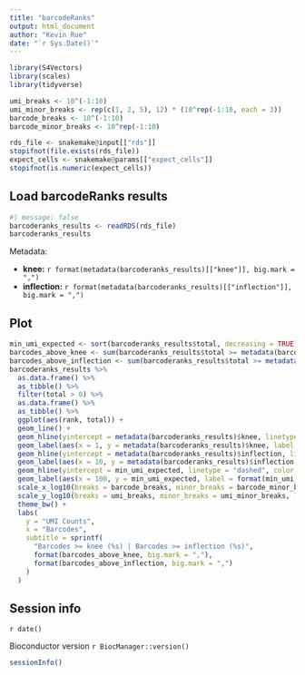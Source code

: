 ```yaml
---
title: "barcodeRanks"
output: html_document
author: "Kevin Rue"
date: "`r Sys.Date()`"
---
```


```r
library(S4Vectors)
library(scales)
library(tidyverse)
```

```r
umi_breaks <- 10^(-1:10)
umi_minor_breaks <- rep(c(1, 2, 5), 12) * (10^rep(-1:10, each = 3))
barcode_breaks <- 10^(-1:10)
barcode_minor_breaks <- 10^rep(-1:10)
```

```r
rds_file <- snakemake@input[["rds"]]
stopifnot(file.exists(rds_file))
expect_cells <- snakemake@params[["expect_cells"]]
stopifnot(is.numeric(expect_cells))
```

## Load barcodeRanks results

```r
#| message: false
barcoderanks_results <- readRDS(rds_file)
barcoderanks_results
```

Metadata:

- **knee:** `r format(metadata(barcoderanks_results)[["knee"]], big.mark = ",")`
- **inflection:** `r format(metadata(barcoderanks_results)[["inflection"]], big.mark = ",")`

## Plot

```r
min_umi_expected <- sort(barcoderanks_results$total, decreasing = TRUE)[expect_cells]
barcodes_above_knee <- sum(barcoderanks_results$total >= metadata(barcoderanks_results)[["knee"]])
barcodes_above_inflection <- sum(barcoderanks_results$total >= metadata(barcoderanks_results)[["inflection"]])
barcoderanks_results %>%
  as.data.frame() %>% 
  as_tibble() %>% 
  filter(total > 0) %>% 
  as.data.frame() %>%
  as_tibble() %>%
  ggplot(aes(rank, total)) +
  geom_line() +
  geom_hline(yintercept = metadata(barcoderanks_results)$knee, linetype = "dashed", color = "green") +
  geom_label(aes(x = 1, y = metadata(barcoderanks_results)$knee, label = format(metadata(barcoderanks_results)$knee, big.mark = ",")), data = tibble(), color = "green", hjust = 0) +
  geom_hline(yintercept = metadata(barcoderanks_results)$inflection, linetype = "dashed", color = "orange") +
  geom_label(aes(x = 10, y = metadata(barcoderanks_results)$inflection, label = format(metadata(barcoderanks_results)$inflection, big.mark = ",")), data = tibble(), color = "orange", hjust = 0) +
  geom_hline(yintercept = min_umi_expected, linetype = "dashed", color = "red") +
  geom_label(aes(x = 100, y = min_umi_expected, label = format(min_umi_expected, big.mark = ",")), data = tibble(), color = "red", hjust = 0) +
  scale_x_log10(breaks = barcode_breaks, minor_breaks = barcode_minor_breaks, labels = label_number(scale_cut = cut_short_scale())) +
  scale_y_log10(breaks = umi_breaks, minor_breaks = umi_minor_breaks, labels = label_number(scale_cut = cut_short_scale())) +
  theme_bw() +
  labs(
    y = "UMI Counts",
    x = "Barcodes",
    subtitle = sprintf(
      "Barcodes >= knee (%s) | Barcodes >= inflection (%s)",
      format(barcodes_above_knee, big.mark = ","),
      format(barcodes_above_inflection, big.mark = ",")
    )
  )
```

## Session info

`r date()`

Bioconductor version `r BiocManager::version()`

```r
sessionInfo()
```
